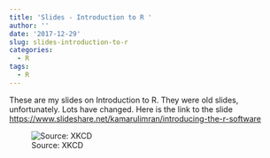 ```yaml
---
title: 'Slides - Introduction to R '
author: ''
date: '2017-12-29'
slug: slides-introduction-to-r
categories:
  - R
tags:
  - R
---
```


These are my slides on Introduction to R. They were old slides, unfortunately. Lots have changed. Here is the link to the slide <https://www.slideshare.net/kamarulimran/introducing-the-r-software>

![Source: XKCD](/images/self_description.png)